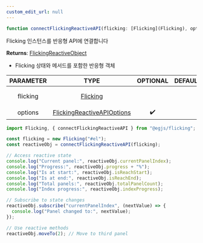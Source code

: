 ```yaml
---
custom_edit_url: null
---
```


```ts
function connectFlickingReactiveAPI(flicking: [Flicking](Flicking), options: [FlickingReactiveAPIOptions](FlickingReactiveAPIOptions))
```

<div>

</div>

Flicking 인스턴스를 반응형 API에 연결합니다

**Returns**: [FlickingReactiveObject](FlickingReactiveObject)
- Flicking 상태와 메서드를 포함한 반응형 객체

|PARAMETER|TYPE|OPTIONAL|DEFAULT|DESCRIPTION|
|:---:|:---:|:---:|:---:|:---:|
|flicking|[Flicking](Flicking)|||연결할 Flicking 인스턴스|
|options|[FlickingReactiveAPIOptions](FlickingReactiveAPIOptions)|✔️||Flicking 옵션|

```js
import Flicking, { connectFlickingReactiveAPI } from "@egjs/flicking";

const flicking = new Flicking("#el");
const reactiveObj = connectFlickingReactiveAPI(flicking);

// Access reactive state
console.log("Current panel:", reactiveObj.currentPanelIndex);
console.log("Progress:", reactiveObj.progress + "%");
console.log("Is at start:", reactiveObj.isReachStart);
console.log("Is at end:", reactiveObj.isReachEnd);
console.log("Total panels:", reactiveObj.totalPanelCount);
console.log("Index progress:", reactiveObj.indexProgress);

// Subscribe to state changes
reactiveObj.subscribe("currentPanelIndex", (nextValue) => {
  console.log("Panel changed to:", nextValue);
});

// Use reactive methods
reactiveObj.moveTo(2); // Move to third panel
```


